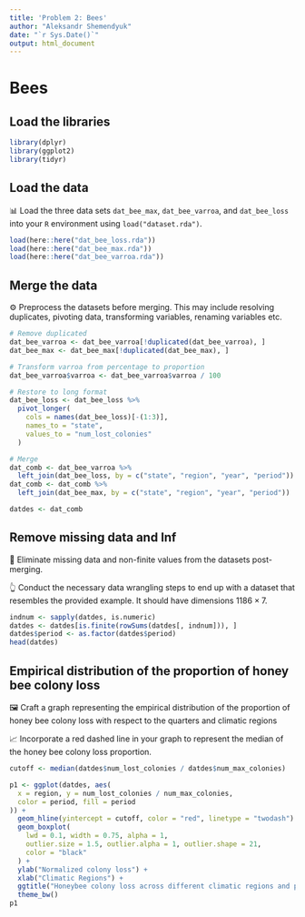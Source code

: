 ```yaml
---
title: 'Problem 2: Bees'
author: "Aleksandr Shemendyuk"
date: "`r Sys.Date()`"
output: html_document
---
```


# Bees

## Load the libraries

```r
library(dplyr)
library(ggplot2)
library(tidyr)
```

## Load the data

📊 Load the three data sets `dat_bee_max`, `dat_bee_varroa`, and `dat_bee_loss` into your `R` environment using `load("dataset.rda")`.

```r
load(here::here("dat_bee_loss.rda"))
load(here::here("dat_bee_max.rda"))
load(here::here("dat_bee_varroa.rda"))
```

## Merge the data

⚙️ Preprocess the datasets before merging. This may include resolving duplicates, pivoting data, transforming variables, renaming variables etc.

```r
# Remove duplicated
dat_bee_varroa <- dat_bee_varroa[!duplicated(dat_bee_varroa), ]
dat_bee_max <- dat_bee_max[!duplicated(dat_bee_max), ]

# Transform varroa from percentage to proportion
dat_bee_varroa$varroa <- dat_bee_varroa$varroa / 100

# Restore to long format
dat_bee_loss <- dat_bee_loss %>%
  pivot_longer(
    cols = names(dat_bee_loss)[-(1:3)],
    names_to = "state",
    values_to = "num_lost_colonies"
  )

# Merge
dat_comb <- dat_bee_varroa %>%
  left_join(dat_bee_loss, by = c("state", "region", "year", "period"))
dat_comb <- dat_comb %>%
  left_join(dat_bee_max, by = c("state", "region", "year", "period"))

datdes <- dat_comb
```


## Remove missing data and Inf

🧹 Eliminate missing data and non-finite values from the datasets post-merging.

👆 Conduct the necessary data wrangling steps to end up with a dataset that resembles the provided example. It should have dimensions $1186 \times 7$.

```r
indnum <- sapply(datdes, is.numeric)
datdes <- datdes[is.finite(rowSums(datdes[, indnum])), ]
datdes$period <- as.factor(datdes$period)
head(datdes)
```

## Empirical distribution of the proportion of honey bee colony loss

🖼️ Craft a graph representing the empirical distribution of the proportion of honey bee colony loss with respect to the quarters and climatic regions

📈 Incorporate a red dashed line in your graph to represent the median of the honey bee colony loss proportion.

```r
cutoff <- median(datdes$num_lost_colonies / datdes$num_max_colonies)

p1 <- ggplot(datdes, aes(
  x = region, y = num_lost_colonies / num_max_colonies,
  color = period, fill = period
)) +
  geom_hline(yintercept = cutoff, color = "red", linetype = "twodash") +
  geom_boxplot(
    lwd = 0.1, width = 0.75, alpha = 1,
    outlier.size = 1.5, outlier.alpha = 1, outlier.shape = 21,
    color = "black"
  ) +
  ylab("Normalized colony loss") +
  xlab("Climatic Regions") +
  ggtitle("Honeybee colony loss across different climatic regions and periods") +
  theme_bw()
p1
```
